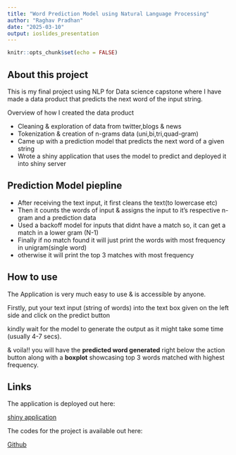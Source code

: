 ```yaml
---
title: "Word Prediction Model using Natural Language Processing"
author: "Raghav Pradhan"
date: "2025-03-10"
output: ioslides_presentation
---
```


```r
knitr::opts_chunk$set(echo = FALSE)
```

## About this project

This is my final project using NLP for Data science capstone where I have made a data product that predicts the next word of the input string.

Overview of how I created the data product

- Cleaning & exploration of data from twitter,blogs & news
- Tokenization & creation of n-grams data (uni,bi,tri,quad-gram)
- Came up with a prediction model that predicts the next word of a given string
- Wrote a shiny application that uses the model to predict and deployed it into shiny server


## Prediction Model piepline

- After receiving the text input, it first cleans the text(to lowercase etc)
- Then it counts the words of input & assigns the input to it's respective n-gram and a prediction data
- Used a backoff model for inputs that didnt have a match so, it can get a match in a lower gram (N-1)
- Finally if no match found it will just print the words with most frequency in unigram(single word)
- otherwise it will print the top 3 matches with most frequency

## How to use 

The Application is very much easy to use & is accessible by anyone.

Firstly, put your text input (string of words) into the text box given on the left side and click on 
the predict button

kindly wait for the model to generate the output as it might take some time (usually 4-7 secs).

& voila!! you will have the **predicted word generated** right below the action button along with a **boxplot**
showcasing top 3 words matched with highest frequency.

## Links 

The application is deployed out here: 

[shiny application](https://yvescandoit.shinyapps.io/Word_Prediction_app/)

The codes for the project is available out here:

[Github](https://github.com/yvescandoit/Word-Prediction-Application-Project)

